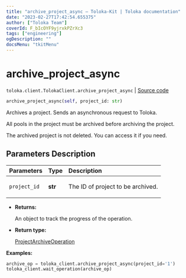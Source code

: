 ```yaml
---
title: "archive_project_async — Toloka-Kit | Toloka documentation"
date: "2023-02-27T17:42:54.655375"
author: ["Toloka Team"]
coverId: F_bIcOYF9yjrxkPZrXc3
tags: ["engineering"]
ogDescription: ""
docsMenu: "tkitMenu"
---
```


# archive_project_async
`toloka.client.TolokaClient.archive_project_async` | [Source code](https://github.com/Toloka/toloka-kit/blob/v1.1.4/src/client/__init__.py#L1059)

```python
archive_project_async(self, project_id: str)
```

Archives a project. Sends an asynchronous request to Toloka.

All pools in the project must be archived before archiving the project.

The archived project is not deleted. You can access it if you need.

## Parameters Description

| Parameters | Type | Description |
| :----------| :----| :-----------|
`project_id`|**str**|<p>The ID of project to be archived.</p>

* **Returns:**

  An object to track the progress of the operation.

* **Return type:**

  [ProjectArchiveOperation](/docs/toloka-kit/reference/toloka.client.operations.ProjectArchiveOperation)

**Examples:**

```python
archive_op = toloka_client.archive_project_async(project_id='1')
toloka_client.wait_operation(archive_op)
```